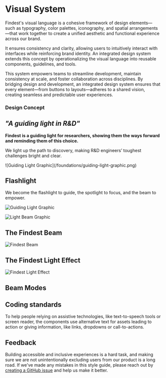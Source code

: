 
<Meta title="Design Foundations/Visual System" />

# Visual System

Findest's visual language is a cohesive framework of design elements—such as typography, color palettes, iconography, and spatial arrangements—that work together to create a unified aesthetic and functional experience across our brand. 

It ensures consistency and clarity, allowing users to intuitively interact with interfaces while reinforcing brand identity. An integrated design system extends this concept by operationalizing the visual language into reusable components, guidelines, and tools. 

This system empowers teams to streamline development, maintain consistency at scale, and foster collaboration across disciplines. By bridging design and development, an integrated design system ensures that every element—from buttons to layouts—adheres to a shared vision, creating seamless and predictable user experiences.

### Design Concept

## <em>"A guiding light in R&D"</em>

<p><strong>Findest is a guiding light for researchers,
showing them the ways forward and
reminding them of this choice.</strong></p>

<p>We light up the path to discovery, making R&D engineers’ toughest challenges bright and clear.</p>
![Guiding Light Graphic](/foundations/guiding-light-graphic.png)


## Flashlight

We become the flashlight to guide, the spotlight to focus, and the beam to empower.

![Guiding Light Graphic](/foundations/flashlight.png)

![Light Beam Graphic](/foundations/lightbeam.png)

## The Findest Beam

![Findest Beam](/foundations/findestbeam.png)

## The Findest Light Effect

![Findest Light Effect](/foundations/findest-light-effect.png)

## Beam Modes


<BeamCards />

## Coding standards

To help people relying on assistive technologies, like text-to-speech tools or screen reader, the components use
alternative text for assets leading to action or giving information, like links, dropdowns or call-to-actions.

## Feedback

Building accessible and inclusive experiences is a hard task, and making sure we are not unintentionally excluding users
from our product is a long road. If we've made any mistakes in this style guide, please reach out by
[creating a GitHub issue](https://github.com/Findest/design-system) and help us make it better.
